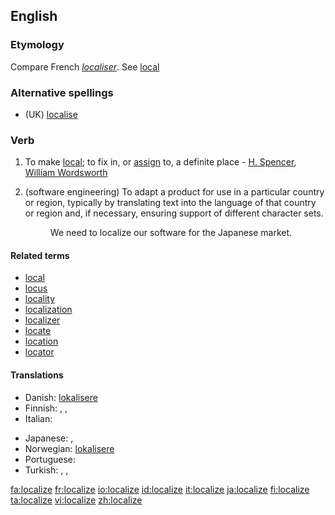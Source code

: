 ==English==

===Etymology===
Compare French ''[[localiser]]''. See [[local]]

===Alternative spellings===
* (UK) [[localise]]

===Verb===
{{en-verb|localiz|ing}}

# {{transitive}} To make [[local]]; to fix in, or [[assign]] to, a definite place - [[H. Spencer]], [[w:William Wordsworth|William Wordsworth]]
# (software engineering) To adapt a product for use in a particular country or region, typically by translating text into the language of that country or region and, if necessary, ensuring support of different character sets.
#: We need to localize our software for the Japanese market.

====Related terms====
* [[local]]
* [[locus]]
* [[locality]]
* [[localization]]
* [[localizer]]
* [[locate]]
* [[location]]
* [[locator]]

====Translations====
{{trans-top}}
* Danish: [[lokalisere]]
* Finnish: {{t+|fi|lokalisoida}}, {{t-|fi|paikallistaa}}, {{t+|fi|kotoistaa}}
* Italian: {{t-|it|localizzare}}
{{trans-mid}}
* Japanese: {{t|ja|地域化する|tr=ちいきかする, chiïkika suru}},  {{t|ja|ローカライズする|tr=rōkaraizu suru}}
* Norwegian: [[lokalisere]]
* Portuguese: {{t+|pt|localizar}}
* Turkish: {{t|tr|yerelleştirmek}},  {{t|tr|yerlileştirmek}},  {{t|tr|mahallîleştirmek}}
{{trans-bottom}}

[[fa:localize]]
[[fr:localize]]
[[io:localize]]
[[id:localize]]
[[it:localize]]
[[ja:localize]]
[[fi:localize]]
[[ta:localize]]
[[vi:localize]]
[[zh:localize]]